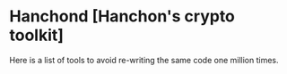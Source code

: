 # Hanchond [Hanchon's crypto toolkit]

Here is a list of tools to avoid re-writing the same code one million times.
